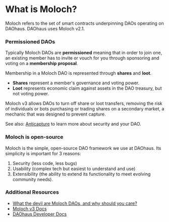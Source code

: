 # What is Moloch?

Moloch refers to the set of smart contracts underpinning DAOs operating on DAOhaus. DAOhaus uses Moloch v2.1.

### Permissioned DAOs

Typically Moloch DAOs are **permissioned** meaning that in order to join one, an existing member has to invite or vouch for you through sponsoring and voting on a **membership proposal**.

Membership in a Moloch DAO is represented through **shares** and **loot**.

- **Shares** represent a member's governance and voting power.
- **Loot** represents economic claim against assets in the DAO treasury, but not voting power.

Moloch v3 allows DAOs to turn off share or loot transfers, removing the risk of individuals or bots purchasing or trading shares on a secondary market, a mechanic that was designed to prevent capture.

See also: [Anticapture](https://mirror.xyz/hq.spengrah.eth/f6bZ6cPxJpP-4K_NB7JcjbU0XblJcaf7kVLD75dOYRQ) to learn more about security and your DAO.

### Moloch is open-source

Moloch is the simple, open-source DAO framework we use at DAOhaus. Its simplicity is important for 3 reasons:

1. Security (less code, less bugs)
2. Usability (complex tech but easiest to understand and use)
3. Extensibility (the ability to extend its functionality to meet evolving community needs).

### Additional Resources

- [What the devil are Moloch DAOs, and why should you care?](https://daohaus.mirror.xyz/U_JQtheSzdpRFqQwf9Ow3LgLNG0WMZ6ibAyrjWDu_fc)
- [Moloch v3 Docs](https://moloch.daohaus.fun/)
- [DAOhaus Developer Docs](/developer)
